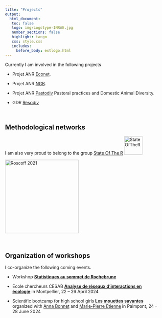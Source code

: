 ```yaml
---
title: "Projects"
output: 
  html_document:
   toc: false
   logo: img/Logotype-INRAE.jpg
   number_sections: false
   highlight: tango
   css: style.css
   includes:
     before_body: extlogo.html
---
```





Currently I am involved in the following projects

- Projet ANR [Econet](https://cmatias.perso.math.cnrs.fr/ANR_EcoNet.html). 
  
- Projet ANR [NGB](https://anr.fr/Project-ANR-17-CE32-0011).

- Projet ANR [Pastodiv](https://anr.fr/Projet-ANR-19-CE32-0004) Pastoral practices and Domestic Animal Diversity. 
      
- GDR [Resodiv](https://resodiv.cnrs.fr/amp/le-gdr/direction/) 

<br>

## Methodological networks

I am also very proud to belong to the group [State Of The R](https://stateofther.github.io) <img src="img/logo_StateOfTheR.png" alt="StateOfTheR" width = "60px"> </img>




<img src="img/statOfTheR2021.jpeg" alt="Roscoff 2021" width = "240px" align="middle"> </img>



<br>

## Organization of workshops 

I co-organize the following coming events. 
  
  - Workshop [**Statistiques au sommet de Rochebrune**](https://sophiedonnet.github.io/StatsAuSommetRochebrune/)
  
 -  Ecole chercheurs CESAB  [**Analyse de réseaux d’interactions en écologie**](https://www.fondationbiodiversite.fr/?post_type=evenement&p=23848) in Montpellier, 22 – 26 April 2024 
  
 - Scientific bootcamp for high school girls  [**Les mouettes savantes**](https://marieetienne.github.io/lesmouettessavantes/) organized with [Anna Bonnet](https://anna.biogeek.land/) and [Marie-Pierre Etienne](https://marieetienne.github.io/) in Paimpont, 24 - 28 June 2024



 
